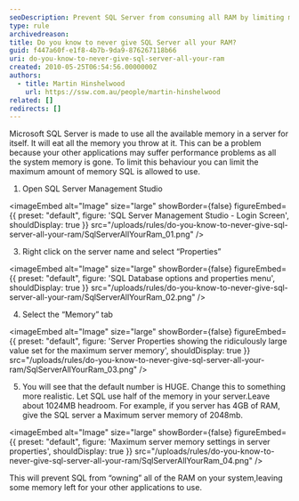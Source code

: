 ```yaml
---
seoDescription: Prevent SQL Server from consuming all RAM by limiting maximum server memory to ensure optimal system performance.
type: rule
archivedreason:
title: Do you know to never give SQL Server all your RAM?
guid: f447a60f-e1f8-4b7b-9da9-876267118b66
uri: do-you-know-to-never-give-sql-server-all-your-ram
created: 2010-05-25T06:54:56.0000000Z
authors:
  - title: Martin Hinshelwood
    url: https://ssw.com.au/people/martin-hinshelwood
related: []
redirects: []
---
```


Microsoft SQL Server is made to use all the available memory in a server for itself. It will eat all the memory you throw at it. This can be a problem because your other applications may suffer performance problems as all the system memory is gone. To limit this behaviour you can limit the maximum amount of memory SQL is allowed to use.
1. Open SQL Server Management Studio

   
<imageEmbed
  alt="Image"
  size="large"
  showBorder={false}
  figureEmbed={{
    preset: "default",
    figure: 'SQL Server Management Studio - Login Screen',
    shouldDisplay: true
  }}
  src="/uploads/rules/do-you-know-to-never-give-sql-server-all-your-ram/SqlServerAllYourRam_01.png"
/>

3. Right click on the server name and select “Properties”

   
<imageEmbed
  alt="Image"
  size="large"
  showBorder={false}
  figureEmbed={{
    preset: "default",
    figure: 'SQL Database options and properties menu',
    shouldDisplay: true
  }}
  src="/uploads/rules/do-you-know-to-never-give-sql-server-all-your-ram/SqlServerAllYourRam_02.png"
/>

4. Select the “Memory” tab

   
<imageEmbed
  alt="Image"
  size="large"
  showBorder={false}
  figureEmbed={{
    preset: "default",
    figure: 'Server Properties showing the ridiculously large value set for the maximum server memory',
    shouldDisplay: true
  }}
  src="/uploads/rules/do-you-know-to-never-give-sql-server-all-your-ram/SqlServerAllYourRam_03.png"
/>

5. You will see that the default number is HUGE. Change this to something more realistic. Let SQL use half of the memory in your server.Leave about 1024MB headroom. For example, if you server has 4GB of RAM, give the SQL server a Maximum server memory of 2048mb.

   
<imageEmbed
  alt="Image"
  size="large"
  showBorder={false}
  figureEmbed={{
    preset: "default",
    figure: 'Maximum server memory settings in server properties',
    shouldDisplay: true
  }}
  src="/uploads/rules/do-you-know-to-never-give-sql-server-all-your-ram/SqlServerAllYourRam_04.png"
/>

This will prevent SQL from “owning” all of the RAM on your system,leaving some memory left for your other applications to use.